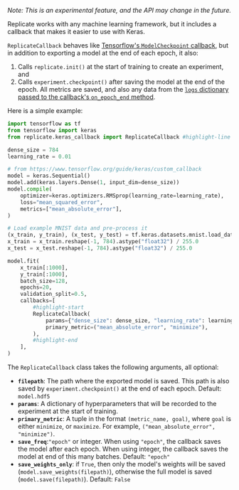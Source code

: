 
<DocsLayout title="Keras integration">


_Note: This is an experimental feature, and the API may change in the future._

Replicate works with any machine learning framework, but it includes a callback that makes it easier to use with Keras.

`ReplicateCallback` behaves like [Tensorflow's `ModelCheckpoint` callback](https://www.tensorflow.org/api_docs/python/tf/keras/callbacks/ModelCheckpoint), but in addition to exporting a model at the end of each epoch, it also:

1. Calls `replicate.init()` at the start of training to create an experiment, and
2. Calls `experiment.checkpoint()` after saving the model at the end of the epoch. All metrics are saved, and also any data from the [`logs` dictionary passed to the callback's `on_epoch_end` method](https://www.tensorflow.org/guide/keras/custom_callback#a_basic_example).

Here is a simple example:

```python
import tensorflow as tf
from tensorflow import keras
from replicate.keras_callback import ReplicateCallback #highlight-line

dense_size = 784
learning_rate = 0.01

# from https://www.tensorflow.org/guide/keras/custom_callback
model = keras.Sequential()
model.add(keras.layers.Dense(1, input_dim=dense_size))
model.compile(
    optimizer=keras.optimizers.RMSprop(learning_rate=learning_rate),
    loss="mean_squared_error",
    metrics=["mean_absolute_error"],
)

# Load example MNIST data and pre-process it
(x_train, y_train), (x_test, y_test) = tf.keras.datasets.mnist.load_data()
x_train = x_train.reshape(-1, 784).astype("float32") / 255.0
x_test = x_test.reshape(-1, 784).astype("float32") / 255.0

model.fit(
    x_train[:1000],
    y_train[:1000],
    batch_size=128,
    epochs=20,
    validation_split=0.5,
    callbacks=[
        #highlight-start
        ReplicateCallback(
            params={"dense_size": dense_size, "learning_rate": learning_rate,},
            primary_metric=("mean_absolute_error", "minimize"),
        ),
        #highlight-end
    ],
)
```

The `ReplicateCallback` class takes the following arguments, all optional:

- **`filepath`**: The path where the exported model is saved. This path is also saved by `experiment.checkpoint()` at the end of each epoch. Default: `model.hdf5`
- **`params`**: A dictionary of hyperparameters that will be recorded to the experiment at the start of training.
- **`primary_metric`**: A tuple in the format `(metric_name, goal)`, where `goal` is either `minimize`, or `maximize`. For example, `("mean_absolute_error", "minimize")`.
- **`save_freq`**:`"epoch"` or integer. When using `"epoch"`, the callback saves the model after each epoch. When using integer, the callback saves the model at end of this many batches. Default: `"epoch"`
- **`save_weights_only`**: if `True`, then only the model's weights will be saved (`model.save_weights(filepath)`), otherwise the full model is saved (`model.save(filepath)`). Default: `False`

</DocsLayout>

